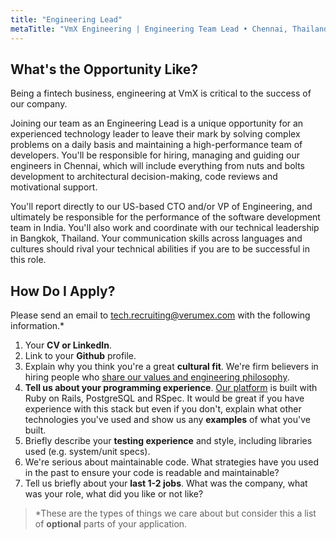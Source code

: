 ```yaml
---
title: "Engineering Lead"
metaTitle: "VmX Engineering | Engineering Team Lead • Chennai, Thailand"
---
```



<VmxIntroduction />

## What's the Opportunity Like?

Being a fintech business, engineering at VmX is critical to the success of
our company.

Joining our team as an Engineering Lead is a unique opportunity for an
experienced technology leader to leave their mark by solving complex problems
on a daily basis and maintaining a high-performance team of developers.
You'll be responsible for hiring, managing and guiding our engineers in Chennai,
which will include everything from nuts and bolts development to architectural
decision-making, code reviews and motivational support.

You'll report directly to our US-based CTO and/or VP of Engineering, and
ultimately be responsible for the performance of the software development team
in India. You'll also work and coordinate with our technical leadership in
Bangkok, Thailand. Your communication skills across languages and cultures
should rival your technical abilities if you are to be successful in this role.

<ChennaiOffer />

## How Do I Apply?

Please send an email to
[tech.recruiting@verumex.com](mailto:tech.recruiting@verumex.com?subject=Engineering%20Lead%20)
with the following information.\*

1. Your **CV or LinkedIn**.
2. Link to your **Github** profile.
3. Explain why you think you're a great **cultural fit**. We're firm believers
   in hiring people who [share our values and engineering philosophy](/team).
4. **Tell us about your programming experience**.
   [Our platform](/platform) is built with Ruby on Rails, PostgreSQL and
   RSpec. It would be great if you have experience with this stack but even
   if you don't, explain what other technologies you've used and show us
   any **examples** of what you've built.
5. Briefly describe your **testing experience** and style, including libraries
   used (e.g. system/unit specs).
6. We're serious about maintainable code. What strategies have you used in
   the past to ensure your code is readable and maintainable?
7. Tell us briefly about your **last 1-2 jobs**. What was the company, what was
   your role, what did you like or not like?

> \*These are the types of things we care about but consider this a list of
> **optional** parts of your application.
